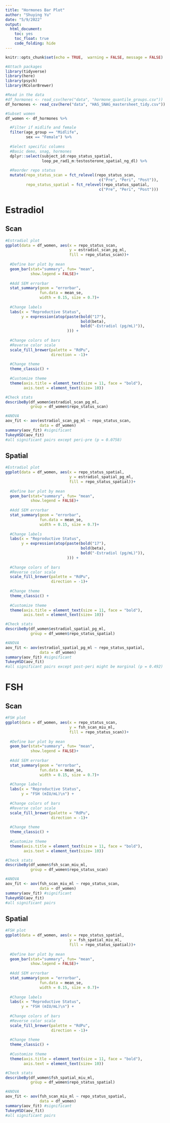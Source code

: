 ```yaml
---
title: "Hormones Bar Plot"
author: "Shuying Yu"
date: "5/9/2022"
output: 
  html_document: 
    toc: yes
    toc_float: true
    code_folding: hide
---
```


```r
knitr::opts_chunk$set(echo = TRUE,  warning = FALSE, message = FALSE)

#Attach packages
library(tidyverse)
library(here)
library(psych)
library(RColorBrewer)
```


```r
#Read in the data
#df_hormones <- read_csv(here("data", "hormone_quantile_groups.csv"))
df_hormones <- read_csv(here("data", "HAS_SNAG_mastersheet_tidy.csv"))

#Subset women
df_women <- df_hormones %>% 

  #Filter if midlife and female
  filter(age_group == "Midlife", 
         sex == "Female") %>% 
  
  #Select specific columns
  #Basic demo, snag, hormones
  dplyr::select(subject_id:repo_status_spatial,
                loop_pe_rad1_m:testosterone_spatial_ng_dl) %>% 
  
  #Reorder repo status
  mutate(repo_status_scan = fct_relevel(repo_status_scan, 
                                         c("Pre", "Peri", "Post")),
         repo_status_spatial = fct_relevel(repo_status_spatial, 
                                         c("Pre", "Peri", "Post")))

```


# Estradiol

## Scan

```r
#Estradiol plot
ggplot(data = df_women, aes(x = repo_status_scan, 
                            y = estradiol_scan_pg_ml, 
                            fill = repo_status_scan))+
  
  #Define bar plot by mean
  geom_bar(stat="summary", fun= "mean",
           show.legend = FALSE)+ 
  
  #Add SEM errorbar
  stat_summary(geom = "errorbar", 
               fun.data = mean_se,
               width = 0.15, size = 0.7)+
  
  #Change labels
  labs(x = "Reproductive Status",
       y = expression(atop(paste(bold("17"),
                                 bold(beta),
                                 bold("-Estradiol (pg/mL)")),
                           ))) +
  
  #Change colors of bars
  #Reverse color scale
  scale_fill_brewer(palette = "RdPu",
                    direction = -1)+
  
  #Change theme
  theme_classic() +
  
  #Customize theme
  theme(axis.title = element_text(size = 11, face = "bold"), 
        axis.text = element_text(size= 10))
```

```r
#Check stats
describeBy(df_women$estradiol_scan_pg_ml, 
           group = df_women$repo_status_scan)

#ANOVA
aov_fit <- aov(estradiol_scan_pg_ml ~ repo_status_scan,
               data = df_women)
summary(aov_fit) #significant
TukeyHSD(aov_fit)
#all significant pairs except peri-pre (p = 0.0758)
```


## Spatial

```r
#Estradiol plot
ggplot(data = df_women, aes(x = repo_status_spatial, 
                            y = estradiol_spatial_pg_ml, 
                            fill = repo_status_spatial))+
  
  #Define bar plot by mean
  geom_bar(stat="summary", fun= "mean",
           show.legend = FALSE)+ 
  
  #Add SEM errorbar
  stat_summary(geom = "errorbar", 
               fun.data = mean_se,
               width = 0.15, size = 0.7)+
  
  #Change labels
  labs(x = "Reproductive Status",
       y = expression(atop(paste(bold("17"),
                                 bold(beta),
                                 bold("-Estradiol (pg/mL)")),
                           ))) +
  
  #Change colors of bars
  #Reverse color scale
  scale_fill_brewer(palette = "RdPu",
                    direction = -1)+
  
  #Change theme
  theme_classic() +
  
  #Customize theme
  theme(axis.title = element_text(size = 11, face = "bold"), 
        axis.text = element_text(size= 10))
```


```r
#Check stats
describeBy(df_women$estradiol_spatial_pg_ml, 
           group = df_women$repo_status_spatial)

#ANOVA
aov_fit <- aov(estradiol_spatial_pg_ml ~ repo_status_spatial,
               data = df_women)
summary(aov_fit) #significant
TukeyHSD(aov_fit)
#all significant pairs except post-peri might be marginal (p = 0.492)
```


# FSH

## Scan 

```r
#FSH plot
ggplot(data = df_women, aes(x = repo_status_scan, 
                            y = fsh_scan_miu_ml, 
                            fill = repo_status_scan))+
  
  #Define bar plot by mean
  geom_bar(stat="summary", fun= "mean",
           show.legend = FALSE)+ 
  
  #Add SEM errorbar
  stat_summary(geom = "errorbar", 
               fun.data = mean_se,
               width = 0.15, size = 0.7)+
  
  #Change labels
  labs(x = "Reproductive Status",
       y = "FSH (mIU/mL)\n") +
  
  #Change colors of bars
  #Reverse color scale
  scale_fill_brewer(palette = "RdPu",
                    direction = -1)+
  
  #Change theme
  theme_classic() +
  
  #Customize theme
  theme(axis.title = element_text(size = 11, face = "bold"), 
        axis.text = element_text(size= 10))
```



```r
#Check stats
describeBy(df_women$fsh_scan_miu_ml, 
           group = df_women$repo_status_scan)

#ANOVA
aov_fit <- aov(fsh_scan_miu_ml ~ repo_status_scan,
               data = df_women)
summary(aov_fit) #significant
TukeyHSD(aov_fit)
#all significant pairs
```

## Spatial

```r
#FSH plot
ggplot(data = df_women, aes(x = repo_status_spatial, 
                            y = fsh_spatial_miu_ml, 
                            fill = repo_status_spatial))+
  
  #Define bar plot by mean
  geom_bar(stat="summary", fun= "mean",
           show.legend = FALSE)+ 
  
  #Add SEM errorbar
  stat_summary(geom = "errorbar", 
               fun.data = mean_se,
               width = 0.15, size = 0.7)+
  
  #Change labels
  labs(x = "Reproductive Status",
       y = "FSH (mIU/mL)\n") +
  
  #Change colors of bars
  #Reverse color scale
  scale_fill_brewer(palette = "RdPu",
                    direction = -1)+
  
  #Change theme
  theme_classic() +
  
  #Customize theme
  theme(axis.title = element_text(size = 11, face = "bold"), 
        axis.text = element_text(size= 10))
```



```r
#Check stats
describeBy(df_women$fsh_spatial_miu_ml, 
           group = df_women$repo_status_spatial)

#ANOVA
aov_fit <- aov(fsh_scan_miu_ml ~ repo_status_spatial,
               data = df_women)
summary(aov_fit) #significant
TukeyHSD(aov_fit)
#all significant pairs
```



